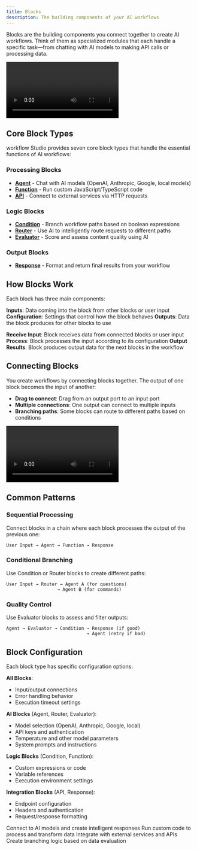 ```yaml
---
title: Blocks
description: The building components of your AI workflows
---
```



Blocks are the building components you connect together to create AI workflows. Think of them as specialized modules that each handle a specific task—from chatting with AI models to making API calls or processing data.

<div className="w-full max-w-2xl mx-auto overflow-hidden rounded-lg">
  <Video src="connections.mp4" />
</div>

## Core Block Types

workflow Studio provides seven core block types that handle the essential functions of AI workflows:

### Processing Blocks
- **[Agent](/blocks/agent)** - Chat with AI models (OpenAI, Anthropic, Google, local models)
- **[Function](/blocks/function)** - Run custom JavaScript/TypeScript code
- **[API](/blocks/api)** - Connect to external services via HTTP requests

### Logic Blocks
- **[Condition](/blocks/condition)** - Branch workflow paths based on boolean expressions
- **[Router](/blocks/router)** - Use AI to intelligently route requests to different paths
- **[Evaluator](/blocks/evaluator)** - Score and assess content quality using AI

### Output Blocks
- **[Response](/blocks/response)** - Format and return final results from your workflow

<BlockTypes />

## How Blocks Work

Each block has three main components:

**Inputs**: Data coming into the block from other blocks or user input
**Configuration**: Settings that control how the block behaves
**Outputs**: Data the block produces for other blocks to use

<Steps>
  <Step>
    <strong>Receive Input</strong>: Block receives data from connected blocks or user input
  </Step>
  <Step>
    <strong>Process</strong>: Block processes the input according to its configuration
  </Step>
  <Step>
    <strong>Output Results</strong>: Block produces output data for the next blocks in the workflow
  </Step>
</Steps>

## Connecting Blocks

You create workflows by connecting blocks together. The output of one block becomes the input of another:

- **Drag to connect**: Drag from an output port to an input port
- **Multiple connections**: One output can connect to multiple inputs
- **Branching paths**: Some blocks can route to different paths based on conditions

<div className="w-full max-w-2xl mx-auto overflow-hidden rounded-lg">
  <Video src="connections.mp4" />
</div>

## Common Patterns

### Sequential Processing
Connect blocks in a chain where each block processes the output of the previous one:
```
User Input → Agent → Function → Response
```

### Conditional Branching
Use Condition or Router blocks to create different paths:
```
User Input → Router → Agent A (for questions)
                   → Agent B (for commands)
```

### Quality Control
Use Evaluator blocks to assess and filter outputs:
```
Agent → Evaluator → Condition → Response (if good)
                              → Agent (retry if bad)
```

## Block Configuration

Each block type has specific configuration options:

**All Blocks**:
- Input/output connections
- Error handling behavior
- Execution timeout settings

**AI Blocks** (Agent, Router, Evaluator):
- Model selection (OpenAI, Anthropic, Google, local)
- API keys and authentication
- Temperature and other model parameters
- System prompts and instructions

**Logic Blocks** (Condition, Function):
- Custom expressions or code
- Variable references
- Execution environment settings

**Integration Blocks** (API, Response):
- Endpoint configuration
- Headers and authentication
- Request/response formatting

<Cards>
  <Card title="Agent Block" href="/blocks/agent">
    Connect to AI models and create intelligent responses
  </Card>
  <Card title="Function Block" href="/blocks/function">
    Run custom code to process and transform data
  </Card>
  <Card title="API Block" href="/blocks/api">
    Integrate with external services and APIs
  </Card>
  <Card title="Condition Block" href="/blocks/condition">
    Create branching logic based on data evaluation
  </Card>
</Cards>

